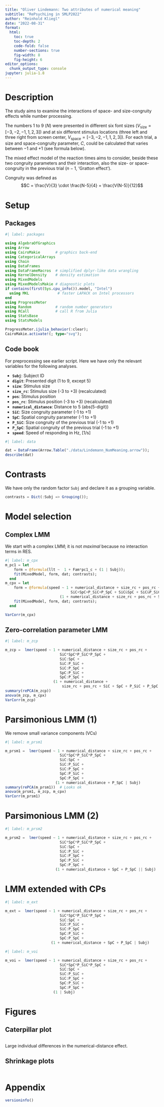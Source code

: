 ```yaml
---
title: "Oliver Lindemann: Two attributes of numerical meaning"
subtitle: "RePsychLing in SMLP2022"
author: "Reinhold Kliegl"
date: "2022-08-31"
format: 
  html:
    toc: true
    toc-depth: 2
    code-fold: false
    number-sections: true
    fig-width: 8
    fig-height: 6
editor_options: 
  chunk_output_type: console
jupyter: julia-1.8
---
```


# Description

The study aims to examine the interactions of space- and size-congruity effects while number processing.

The numbers 1 to 9 ($N$) were presented in different six font sizes ($V_\text{size}=[-3, -2, -1, 1, 2, 3]$) and at six different stimulus locations (three left and three right from screen center, $V_\text{space}=[-3, -2, -1, 1, 2, 3]$). For each trial, a size and space-congruity parameter, $C$, could be calculated that varies between $-1$ and $+1$ (see formula below).

The mixed effect model of the reaction times aims to consider, beside these two congruity parameters and their interaction, also the size- or space-congruity in the previous trial ($n-1$, 'Gratton effect').

Congruity was defined as $$C =  \frac{V}{3}  \cdot \frac{N-5}{4} = \frac{V(N-5)}{12}$$


# Setup

## Packages

```julia
#| label: packages

using AlgebraOfGraphics
using Arrow
using CairoMakie       # graphics back-end
using CategoricalArrays
using Chain
using DataFrames
using DataFrameMacros  # simplified dplyr-like data wrangling 
using KernelDensity    # density estimation
using MixedModels
using MixedModelsMakie # diagnostic plots
if contains(first(Sys.cpu_info()).model, "Intel")
  using MKL             # faster LAPACK on Intel processors
end
using ProgressMeter
using Random           # random number generators
using RCall            # call R from Julia
using StatsBase
using StatsModels

ProgressMeter.ijulia_behavior(:clear);
CairoMakie.activate!(; type="svg");
```

## Code book 

For preprocessing see earlier script. Here we have only the relevant variables for the following analyses.

-   **`Subj`**: Subject ID
-   **`digit`**: Presented digit (1 to 9, except 5)
-   **`size`**: Stimulus size
-   **`size_rc`**: Stimulus size (-3 to +3) (recalculated)
-   **`pos`**: Stimulus position 
-   **`pos_rc`**: Stimulus position (-3 to +3) (recalculated)
-   **`numerical_distance`**: Distance to 5 (abs(5-digit))
-   **`SiC`**: Size congruity parameter (-1 to +1)
-   **`SpC`**: Spatial congruity parameter (-1 to +1)
-   **`P_SiC`**: Size congruity of the previous trial (-1 to +1)
-   **`P_SpC`**: Spatial congruity of the previous trial (-1 to +1)
-   **`speed`**: Speed of responding in Hz, [1/s]


```julia
#| label: data

dat = DataFrame(Arrow.Table("./data/Lindemann_NumMeaning.arrow"));
describe(dat)
```

# Contrasts

We have only the random factor `Subj` and declare it as a grouping variable.

```julia
contrasts = Dict(:Subj => Grouping());
```

# Model selection

## Complex LMM

 We start with a complex LMM; it is not _maximal_ because no interaction terms in RES.

```julia
#| label: m_cpx
m_pc1 = let 
    form = @formula(llt ~  1 + Fam*pc1_c + (1 | Subj));
    fit(MixedModel, form, dat; contrasts);
  end
m_cpx = let
    form = @formula(speed ~ 1 + numerical_distance + size_rc + pos_rc +
                              SiC+SpC+P_SiC+P_SpC + SiC&SpC + SiC&P_SiC + SiC&P_SpC + SpC&P_SiC + SpC&P_SpC +
                         (1 + numerical_distance + size_rc + pos_rc + SiC + SpC + P_SiC + P_SpC | Subj));
    fit(MixedModel, form, dat; contrasts);
  end

VarCorr(m_cpx)
```

## Zero-correlation parameter LMM

```julia
#| label: m_zcp

m_zcp =  lmer(speed ~ 1 + numerical_distance + size_rc + pos_rc +
                         SiC*SpC*P_SiC*P_SpC +
                         SiC:SpC +
                         SiC:P_SiC +
                         SiC:P_SpC +
                         SpC:P_SiC +
                         SpC:P_SpC +
                      (1 + numerical_distance +
                          size_rc + pos_rc + SiC + SpC + P_SiC + P_SpC || Subj),
summary(rePCA(m_zcp))
anova(m_zcp, m_cpx)
VarCorr(m_zcp)
```


# Parsimonious LMM (1)

We remove small variance components (VCs)

```julia
#| label: m_prsm1

m_prsm1 =  lmer(speed ~ 1 + numerical_distance + size_rc + pos_rc +
                         SiC*SpC*P_SiC*P_SpC +
                         SiC:SpC +
                         SiC:P_SiC +
                         SiC:P_SpC +
                         SpC:P_SiC +
                         SpC:P_SpC +
                       (1 + numerical_distance + P_SpC | Subj)
summary(rePCA(m_prsm1))  # Looks ok
anova(m_prsm1, m_zcp, m_cpx)
VarCorr(m_prsm1)
```

# Parsimonious LMM (2)

```julia
#| label: m_prsm2

m_prsm2 =  lmer(speed ~ 1 + numerical_distance + size_rc + pos_rc +
                         SiC*SpC*P_SiC*P_SpC +
                         SiC:SpC +
                         SiC:P_SiC +
                         SiC:P_SpC +
                         SpC:P_SiC +
                         SpC:P_SpC +
                       (1 + numerical_distance + SpC + P_SpC || Subj)
```


# LMM extended with CPs

```julia
#| label: m_ext

m_ext =  lmer(speed ~ 1 + numerical_distance + size_rc + pos_rc +
                         SiC*SpC*P_SiC*P_SpC +
                         SiC:SpC +
                         SiC:P_SiC +
                         SiC:P_SpC +
                         SpC:P_SiC +
                         SpC:P_SpC +
                     (1 + numerical_distance + SpC + P_SpC | Subj)
```

```julia
#| label: m_voi

m_voi =  lmer(speed ~ 1 + numerical_distance + size_rc + pos_rc +
                         SiC*SpC*P_SiC*P_SpC +
                         SiC:SpC +
                         SiC:P_SiC +
                         SiC:P_SpC +
                         SpC:P_SiC +
                         SpC:P_SpC +
                      (1 | Subj)
```

# Figures

## Caterpillar plot 

```julia

```

Large individual differences in the numerical-distance effect. 

## Shrinkage plots

```julia

```

# Appendix
```julia
versioninfo()
```

